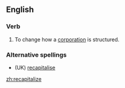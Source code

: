 ==English==

===Verb===
{{en-verb|recapitalizes|recapitalizing|recapitalized|recapitalized}}

# To change how a [[corporation]] is structured.

===Alternative spellings===
* (UK) [[recapitalise]]

[[zh:recapitalize]]